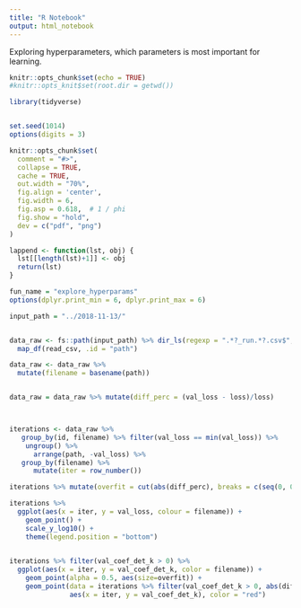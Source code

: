 ```yaml
---
title: "R Notebook"
output: html_notebook
---
```


Exploring hyperparameters, which parameters is most important for learning. 


```r
knitr::opts_chunk$set(echo = TRUE)
#knitr::opts_knit$set(root.dir = getwd())
```



```r
library(tidyverse)


set.seed(1014)
options(digits = 3)

knitr::opts_chunk$set(
  comment = "#>",
  collapse = TRUE,
  cache = TRUE,
  out.width = "70%",
  fig.align = 'center',
  fig.width = 6,
  fig.asp = 0.618,  # 1 / phi
  fig.show = "hold",
  dev = c("pdf", "png")
)

lappend <- function(lst, obj) {
  lst[[length(lst)+1]] <- obj
  return(lst)
}

fun_name = "explore_hyperparams"
options(dplyr.print_min = 6, dplyr.print_max = 6)
```


```r
input_path = "../2018-11-13/"


data_raw <- fs::path(input_path) %>% dir_ls(regexp = ".*?_run.*?.csv$", recursive = T) %>%
  map_df(read_csv, .id = "path") 

data_raw <- data_raw %>% 
  mutate(filename = basename(path))


data_raw = data_raw %>% mutate(diff_perc = (val_loss - loss)/loss)



iterations <- data_raw %>%
   group_by(id, filename) %>% filter(val_loss == min(val_loss)) %>%
    ungroup() %>% 
      arrange(path, -val_loss) %>%
   group_by(filename) %>%
      mutate(iter = row_number())

iterations %>% mutate(overfit = cut(abs(diff_perc), breaks = c(seq(0, 0.3, 0.1),Inf))) -> iterations
```

```r

iterations %>% 
  ggplot(aes(x = iter, y = val_loss, colour = filename)) +
    geom_point() +
    scale_y_log10() +
    theme(legend.position = "bottom")
  
```
```r

iterations %>% filter(val_coef_det_k > 0) %>%
  ggplot(aes(x = iter, y = val_coef_det_k, color = filename)) +
    geom_point(alpha = 0.5, aes(size=overfit)) +
    geom_point(data = iterations %>% filter(val_coef_det_k > 0, abs(diff_perc) < 0.1),
               aes(x = iter, y = val_coef_det_k), color = "red")
  
  
```
